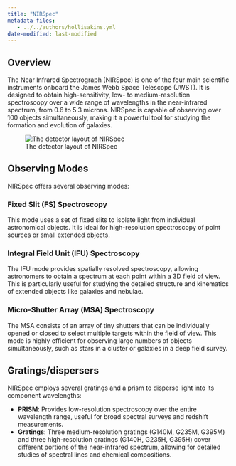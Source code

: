```yaml
---
title: "NIRSpec"
metadata-files: 
   - ../../authors/hollisakins.yml
date-modified: last-modified
---
```


## Overview

The Near Infrared Spectrograph (NIRSpec) is one of the four main scientific instruments onboard the James Webb Space Telescope (JWST). 
It is designed to obtain high-sensitivity, low- to medium-resolution spectroscopy over a wide range of wavelengths in the near-infrared spectrum, from 0.6 to 5.3 microns. 
NIRSpec is capable of observing over 100 objects simultaneously, making it a powerful tool for studying the formation and evolution of galaxies.

![The detector layout of NIRSpec](https://jwst-docs.stsci.edu/files/97979364/197297786/1/1682459457500/msa_ds_new.png)


## Observing Modes

NIRSpec offers several observing modes:


### Fixed Slit (FS) Spectroscopy

This mode uses a set of fixed slits to isolate light from individual astronomical objects. It is ideal for high-resolution spectroscopy of point sources or small extended objects.

### Integral Field Unit (IFU) Spectroscopy

The IFU mode provides spatially resolved spectroscopy, allowing astronomers to obtain a spectrum at each point within a 3D field of view. 
This is particularly useful for studying the detailed structure and kinematics of extended objects like galaxies and nebulae.

### Micro-Shutter Array (MSA) Spectroscopy

The MSA consists of an array of tiny shutters that can be individually opened or closed to select multiple targets within the field of view. This mode is highly efficient for observing large numbers of objects simultaneously, such as stars in a cluster or galaxies in a deep field survey.

## Gratings/dispersers

NIRSpec employs several gratings and a prism to disperse light into its component wavelengths:

- **PRISM**: Provides low-resolution spectroscopy over the entire wavelength range, useful for broad spectral surveys and redshift measurements.
- **Gratings**: Three medium-resolution gratings (G140M, G235M, G395M) and three high-resolution gratings (G140H, G235H, G395H) cover different portions of the near-infrared spectrum, allowing for detailed studies of spectral lines and chemical compositions.

